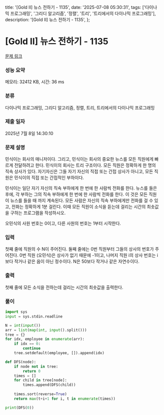   title: '[Gold II] 뉴스 전하기 - 1135',
  date: '2025-07-08 05:30:31',
  tags: ['다이나믹 프로그래밍', '그리디 알고리즘', '정렬', '트리', '트리에서의 다이나믹 프로그래밍'],
  description: '[Gold II] 뉴스 전하기 - 1135',
};

# [Gold II] 뉴스 전하기 - 1135 

[문제 링크](https://www.acmicpc.net/problem/1135) 

### 성능 요약

메모리: 32412 KB, 시간: 36 ms

### 분류

다이나믹 프로그래밍, 그리디 알고리즘, 정렬, 트리, 트리에서의 다이나믹 프로그래밍

### 제출 일자

2025년 7월 8일 14:30:10

### 문제 설명

민식이는 회사의 매니저이다. 그리고, 민식이는 회사의 중요한 뉴스를 모든 직원에게 빠르게 전달하려고 한다. 민식이의 회사는 트리 구조이다. 모든 직원은 정확하게 한 명의 직속 상사가 있다. 자기자신은 그들 자기 자신의 직접 또는 간접 상사가 아니고, 모든 직원은 민식이의 직접 또는 간접적인 부하이다.

민식이는 일단 자기 자신의 직속 부하에게 한 번에 한 사람씩 전화를 한다. 뉴스를 들은 후에, 각 부하는 그의 직속 부하에게 한 번에 한 사람씩 전화를 한다. 이 것은 모든 직원이 뉴스를 들을 때 까지 계속된다. 모든 사람은 자신의 직속 부하에게만 전화를 걸 수 있고, 전화는 정확하게 1분 걸린다. 이때 모든 직원이 소식을 듣는데 걸리는 시간의 최솟값을 구하는 프로그램을 작성하시오.

오민식의 사원 번호는 0이고, 다른 사원의 번호는 1부터 시작한다.

### 입력 

 첫째 줄에 직원의 수 N이 주어진다. 둘째 줄에는 0번 직원부터 그들의 상사의 번호가 주어진다. 0번 직원 (오민식)은 상사가 없기 때문에 -1이고, 나머지 직원 i의 상사 번호는 i보다 작거나 같은 음이 아닌 정수이다. N은 50보다 작거나 같은 자연수이다.

### 출력 

 첫째 줄에 모든 소식을 전하는데 걸리는 시간의 최솟값을 출력한다.

### 풀이
```python
import sys
input = sys.stdin.readline

N = int(input())
arr = list(map(int, input().split()))
tree = {}
for idx, employee in enumerate(arr):
    if idx == 0:
        continue
    tree.setdefault(employee, []).append(idx)

def DFS(node):
    if node not in tree:
        return 0
    times = []
    for child in tree[node]:
        times.append(DFS(child))
        
    times.sort(reverse=True)
    return max(t+i+1 for i, t in enumerate(times))

print(DFS(0))
```